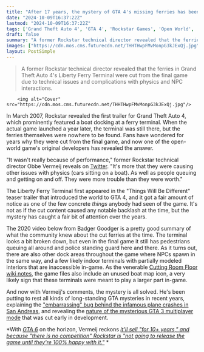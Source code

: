 ```yaml
---
title: "After 17 years, the mystery of GTA 4's missing ferries has been solved by one of the original developers: 'They were more trouble than they were worth'"
date: "2024-10-09T16:37:22Z"
lastmod: "2024-10-09T16:37:22Z"
tags: ['Grand Theft Auto 4', 'GTA 4', 'Rockstar Games', 'Open World', 'Action Adventure', 'Cut Content', 'Game Development']
draft: false
summary: "A former Rockstar technical director revealed that the ferries in Grand Theft Auto 4's Liberty Ferry Terminal were cut from the final game due to technical issues and complications with physics and NPC interactions."
images: ["https://cdn.mos.cms.futurecdn.net/THHTHwpFMvMonpG3kJExQj.jpg"]
layout: PostSimple
---
```

> A former Rockstar technical director revealed that the ferries in Grand Theft Auto 4's Liberty Ferry Terminal were cut from the final game due to technical issues and complications with physics and NPC interactions.


        <img alt="Cover" src="https://cdn.mos.cms.futurecdn.net/THHTHwpFMvMonpG3kJExQj.jpg"/>
        
In March 2007, Rockstar revealed the first trailer for Grand Theft Auto 4, which prominently featured a boat docking at a ferry terminal. When the actual game launched a year later, the terminal was still there, but the ferries themselves were nowhere to be found. Fans have wondered for years why they were cut from the final game, and now one of the open-world game's original developers has revealed the answer.

"It wasn't really because of performance," former Rockstar technical director Obbe Vermeij reveals on [Twitter](https://x.com/ObbeVermeij/status/1835369621467140302). "It's more that they were causing other issues with physics (cars sitting on a boat). As well as people queuing and getting on and off. They were more trouble than they were worth."

The Liberty Ferry Terminal first appeared in the "Things Will Be Different" teaser trailer that introduced the world to GTA 4, and it got a fair amount of notice as one of the few concrete *things* anybody had seen of the game. It's not as if the cut content caused any notable backlash at the time, but the mystery has caught a fair bit of attention over the years. 

The 2020 video below from Badger Goodger is a pretty good summary of what the community knew about the cut ferries at the time. The terminal looks a bit broken down, but even in the final game it still has pedestrians queuing all around and police standing guard here and there. As it turns out, there are also other dock areas throughout the game where NPCs spawn in the same way, and a few likely indoor terminals with partially modeled interiors that are inaccessible in-game. As the venerable [Cutting Room Floor wiki notes](https://tcrf.net/Grand_Theft_Auto_IV/Unused_Textures#Boat_Map_Icon), the game files also include an unused boat map icon, a very likely sign that these terminals were meant to play a larger part in-game.

And now with Vermeij's comments, the mystery is all solved. He's been putting to rest all kinds of long-standing GTA mysteries in recent years, explaining the ["embarrassing" bug behind the infamous plane crashes in San Andreas](https://www.gamesradar.com/20-years-later-gta-san-andreas-developer-comes-face-to-face-with-the-embarrassing-bug-behind-the-games-infamous-plane-crashes/), and revealing the [nature of the mysterious GTA 3 multiplayer mode](https://www.gamesradar.com/games/grand-theft-auto/former-rockstar-tech-lead-says-i-actually-got-a-basic-deathmatch-going-for-gta3-long-before-gta-online-made-billions/) that was cut early in development.

*With *[<em>GTA 6</em>](https://www.gamesradar.com/gta-6-guide/)* on the horizon, Vermeij reckons *[<em>it'll sell "for 10+ years," and because "there is no competition" Rockstar is "not going to release the game until they're 100% happy with it."</em>](https://www.gamesradar.com/games/open-world/gta-6-will-sell-for-10-years-and-because-there-is-no-competition-rockstar-is-not-going-to-release-the-game-until-theyre-100-happy-with-it-reckons-former-gta-dev/)* *
        